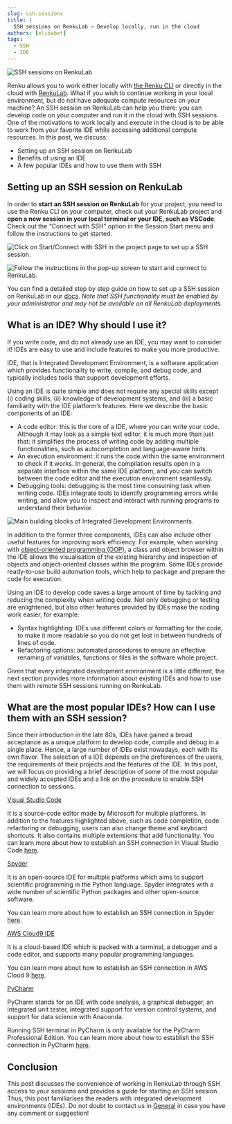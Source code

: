 ```yaml
---
slug: ssh-sessions
title: |
  SSH sessions on RenkuLab — Develop locally, run in the cloud
authors: [elisabet]
tags:
  - SSH
  - IDE
---
```


![SSH sessions on RenkuLab](./image_1.jpg)

Renku allows you to work either locally with [the Renku CLI](https://renku.readthedocs.io/en/latest/how-to-guides/own_machine/index.html) or directly in the cloud with [RenkuLab](http://renkulab.io/). What if you wish to continue working in your local environment, but do not have adequate compute resources on your machine? An SSH session on RenkuLab can help you there: you can develop code on your computer and run it in the cloud with SSH sessions. One of the motivations to work locally and execute in the cloud is to be able to work from your favorite IDE while accessing additional compute resources. In this post, we discuss:

- Setting up an SSH session on RenkuLab
- Benefits of using an IDE
- A few popular IDEs and how to use them with SSH

<!-- truncate -->

## Setting up an SSH session on RenkuLab

In order to **start an SSH session on RenkuLab** for your project, you need to use the Renku CLI on your computer, check out your RenkuLab project and **open a new session in your local terminal or your IDE, such as VSCode**. Check out the “Connect with SSH” option in the Session Start menu and follow the instructions to get started.

![Click on Start/Connect with SSH in the project page to set up a SSH session.](./image_2.jpg)

![Follow the instructions in the pop-up screen to start and connect to RenkuLab.](./image_3.jpg)

You can find a detailed step by step guide on how to set up a SSH session on RenkuLab in our [docs](https://renku.readthedocs.io/en/stable/how-to-guides/renkulab/ssh-into-sessions.html). _Note that SSH functionality must be enabled by your administrator and may not be available on all RenkuLab deployments._

## What is an IDE? Why should I use it?

If you write code, and do not already use an IDE, you may want to consider it! IDEs are easy to use and include features to make you more productive.

IDE, that is Integrated Development Environment, is a software application which provides functionality to write, compile, and debug code, and typically includes tools that support development efforts.

Using an IDE is quite simple and does not require any special skills except (i) coding skills, (ii) knowledge of development systems, and (iii) a basic familiarity with the IDE platform’s features. Here we describe the basic components of an IDE:

- A code editor: this is the core of a IDE, where you can write your code. Although it may look as a simple text editor, it is much more than just that: it simplifies the process of writing code by adding multiple functionalities, such as autocompletion and language-aware hints.
- An execution environment: it runs the code within the same environment to check if it works. In general, the compilation results open in a separate interface within the same IDE platform, and you can switch between the code editor and the execution environment seamlessly.
- Debugging tools: debugging is the most time consuming task when writing code. IDEs integrate tools to identify programming errors while writing, and allow you to inspect and interact with running programs to understand their behavior.

![Main building blocks of Integrated Development Environments.](./image_4.png)

In addition to the former three components, IDEs can also include other useful features for improving work efficiency. For example, when working with [object-oriented programming (OOP)](https://en.wikipedia.org/wiki/Object-oriented_programming), a class and object browser within the IDE allows the visualisation of the existing hierarchy and inspection of objects and object-oriented classes within the program. Some IDEs provide ready-to-use build automation tools, which help to package and prepare the code for execution.

Using an IDE to develop code saves a large amount of time by tackling and reducing the complexity when writing code. Not only debugging or testing are enlightened, but also other features provided by IDEs make the coding work easier, for example:

- Syntax highlighting: IDEs use different colors or formatting for the code, to make it more readable so you do not get lost in between hundreds of lines of code.
- Refactoring options: automated procedures to ensure an effective renaming of variables, functions or files in the software whole project.

Given that every integrated development environment is a little different, the next section provides more information about existing IDEs and how to use them with remote SSH sessions running on RenkuLab.

## What are the most popular IDEs? How can I use them with an SSH session?

Since their introduction in the late 80s, IDEs have gained a broad acceptance as a unique platform to develop code, compile and debug in a single place. Hence, a large number of IDEs exist nowadays, each with its own flavor. The selection of a IDE depends on the preferences of the users, the requirements of their projects and the features of the IDE. In this post, we will focus on providing a brief description of some of the most popular and widely accepted IDEs and a link on the procedure to enable SSH connection to sessions.

[Visual Studio Code](https://code.visualstudio.com/)

It is a source-code editor made by Microsoft for multiple platforms. In addition to the features highlighted above, such as code completion, code refactoring or debugging, users can also change theme and keyboard shortcuts. It also contains multiple extensions that add functionality. You can learn more about how to establish an SSH connection in Visual Studio Code [here](https://code.visualstudio.com/docs/remote/ssh).

[Spyder](https://www.spyder-ide.org/)

It is an open-source IDE for multiple platforms which aims to support scientific programming in the Python language. Spyder integrates with a wide number of scientific Python packages and other open-source software.

You can learn more about how to establish an SSH connection in Spyder [here](https://mazzine.medium.com/how-to-connect-your-spyder-ide-to-an-external-ipython-kernel-with-ssh-putty-tunnel-e1c679e44154).

[AWS Cloud9 IDE](https://aws.amazon.com/cloud9/)

It is a cloud-based IDE which is packed with a terminal, a debugger and a code editor, and supports many popular programming languages.

You can learn more about how to establish an SSH connection in AWS Cloud 9 [here](https://docs.aws.amazon.com/cloud9/latest/user-guide/create-environment-ssh.html).

[PyCharm](https://www.jetbrains.com/pycharm/)

PyCharm stands for an IDE with code analysis, a graphical debugger, an integrated unit tester, integrated support for version control systems, and support for data science with Anaconda.

Running SSH terminal in PyCharm is only available for the PyCharm Professional Edition. You can learn more about how to establish the SSH connection in PyCharm [here](https://www.jetbrains.com/help/pycharm/running-ssh-terminal.html).

## Conclusion

This post discusses the convenience of working in RenkuLab through SSH access to your sessions and provides a guide for starting an SSH session. Thus, this post familiarises the readers with integrated development environments (IDEs). Do not doubt to contact us in [General](https://renku.discourse.group/c/general/1) in case you have any comment or suggestion!
